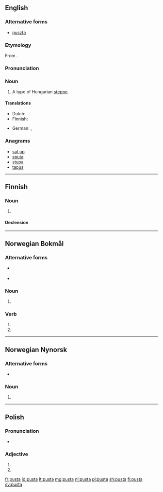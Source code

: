 ==English==
{{wikipedia|puszta}}

===Alternative forms===
* [[puszta]]

===Etymology===
From {{etyl|hu|en}} {{term|puszta|lang=hu}}.

===Pronunciation===
{{rfp|lang=en}}

===Noun===
{{en-noun}}

# A type of Hungarian [[steppe]].

====Translations====
{{trans-top|Hungarian steppe}}
* Dutch: {{t|nl|poesta|f}}
* Finnish: {{t+|fi|pusta}}
{{trans-mid}}
* German: {{t|de|Puszta|f}}, {{qualifier|obsolete}} {{t|de|Pußta|f}}
{{trans-bottom}}

===Anagrams===
* [[sat up#English|sat up]]
* [[sputa#English|sputa]]
* [[stupa#English|stupa]]
* [[tapus#English|tapus]]

----

==Finnish==

===Noun===
{{fi-noun}}

# {{l|en|pusta}}

====Declension====
{{fi-decl-koira|pust|||a}}

----

==Norwegian Bokmål==

===Alternative forms===
* {{qualifier|of noun}} {{l|nb|pustene|g=n}}
* {{qualifier|of verb}} {{l|nb|pustet}}

===Noun===
{{head|nb|noun form|g=n}}

# {{inflection of|pust||definite|p|lang=nb}}

===Verb===
{{head|nb|verb form}}

# {{form of|simple past|puste|lang=nb}}
# {{form of|past participle|puste|lang=nb}}

----
==Norwegian Nynorsk==

===Alternative forms===
* {{l|nn|pustane|g=m}}

===Noun===
{{head|nn|noun form|g=m|g2=n}}

# {{inflection of|pust||definite|n|p|lang=nn}}

----
==Polish==

===Pronunciation===
* {{IPA|lang=pl|/ˈpusta/}}

===Adjective===
{{head|pl|adjective form}}

# {{inflection of|lang=pl|pusty||f|nom|s}}
# {{inflection of|lang=pl|pusty||f|voc|s}}

[[fr:pusta]]
[[id:pusta]]
[[lt:pusta]]
[[mg:pusta]]
[[nl:pusta]]
[[pl:pusta]]
[[sh:pusta]]
[[fi:pusta]]
[[sv:pusta]]